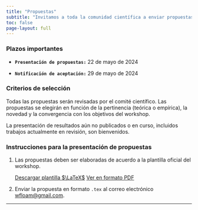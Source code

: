 ```yaml
---
title: "Propuestas"
subtitle: "Invitamos a toda la comunidad científica a enviar propuestas de ponencias para su presentación en el [WFLOAM 2024](). Cada ponencia tendrá un duración de 30 minutos. Acogemos con satisfacción presentaciones relacionadas con temáticas de *optimización*, *análisis matricial* y *aleatoriedad*."
toc: false
page-layout: full
---
```



### Plazos importantes

- **`Presentación de propuestas:`** <a class="btn btn-danger btn-sm">  22 de mayo de 2024</a>

- **`Notificación de aceptación:`** <a class="btn btn-danger btn-sm">  29 de mayo de 2024</a>

### Criterios de selección
Todas las propuestas serán revisadas por el comité científico. Las propuestas se elegirán en función de la pertinencia (teórica o empírica), la novedad y la convergencia con los objetivos del workshop.

La presentación de resultados aún no publicados o en curso, incluidos trabajos actualmente en revisión, son bienvenidos.

### Instrucciones para la presentación de propuestas
1. Las propuestas deben ser elaboradas de acuerdo a la plantilla oficial del workshop. <p class="download-btn"><a class="btn btn-danger btn-sm" href="https://drive.google.com/file/d/1rhiP6fgE0EraNU-5rwd2cR72m2oh1Ce5/view?usp=share_link" role="button">  Descargar plantilla $\LaTeX$</a> <a></a><a class="btn btn-danger btn-sm" href="https://drive.google.com/file/d/121mlwcllRVbZP-I7ZsMfc8D7WyWl417a/view?usp=share_link" role="button">  Ver en formato PDF</a></p>
2. Enviar la propuesta en formato `.tex` al correo electrónico <wfloam@gmail.com>. 

---

